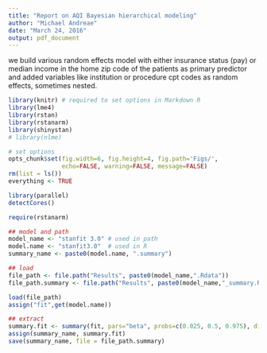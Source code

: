 ```yaml
---
title: "Report on AQI Bayesian hierarchical modeling"
author: "Michael Andreae"
date: "March 24, 2016"
output: pdf_document
---
```


we build various random effects model with either insurance status (pay) or median income in the home zip code of the patients as primary predictor and added variables like institution or procedure cpt codes as random effects, sometimes nested.

```r
library(knitr) # required to set options in Markdown R
library(lme4)
library(rstan)
library(rstanarm)
library(shinystan)
# library(nlme)
```

```r
# set options
opts_chunk$set(fig.width=6, fig.height=4, fig.path='Figs/',
               echo=FALSE, warning=FALSE, message=FALSE)
rm(list = ls())
everything <- TRUE
```

```r
library(parallel)
detectCores()
```

```r
require(rstanarm)

## model and path
model_name <- "stanfit 3.0" # used in path
model.name <- "stanfit3.0"  # used in R
summary_name <- paste0(model.name, ".summary")

## load
file_path <- file.path("Results", paste0(model_name,".Rdata"))
file_path.summary <- file.path("Results", paste0(model_name,"_summary.Rdata"))

load(file_path)
assign("fit",get(model.name))

## extract
summary.fit <- summary(fit, pars="beta", probs=c(0.025, 0.5, 0.975), digits=2)
assign(summary_name, summary.fit)
save(summary_name, file = file_path.summary)
```